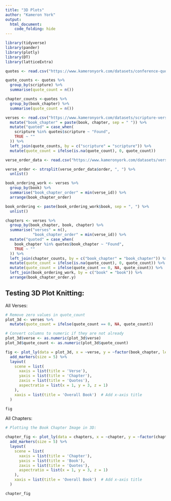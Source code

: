 ```yaml
---
title: "3D Plots"
author: "Kameron York"
output: 
  html_document:
    code_folding: hide
---
```


```r
library(tidyverse)
library(pander)
library(plotly)
library(DT)
library(latticeExtra)

quotes <- read.csv("https://www.kameronyork.com/datasets/conference-quotes.csv", encoding="UTF-8")

quote_counts <- quotes %>% 
  group_by(scripture) %>% 
  summarise(quote_count = n())

chapter_counts <-quotes %>% 
  group_by(book_chapter) %>% 
  summarise(quote_count = n())

verses <- read.csv("https://www.kameronyork.com/datasets/scripture-verses.csv", encoding="UTF-8") %>%
  mutate("book_chapter" = paste(book, chapter, sep = " ")) %>% 
  mutate("quoted" = case_when(
    scripture %in% quotes$scripture ~ "Found",
    TRUE ~ ""
  )) %>% 
  left_join(quote_counts, by = c("scripture" = "scripture")) %>% 
  mutate(quote_count = ifelse(is.na(quote_count), 0, quote_count))

verse_order_data <- read.csv("https://www.kameronyork.com/datasets/verse-order.csv", encoding="UTF-8")

verse_order <- strsplit(verse_order_data$order, ", ") %>% 
  unlist()

book_ordering_work <- verses %>% 
  group_by(book) %>% 
  summarise("book_chapter_order" = min(verse_id)) %>% 
  arrange(book_chapter_order)

book_ordering <- paste(book_ordering_work$book, sep = ", ") %>% 
  unlist()

chapters <- verses %>% 
  group_by(book_chapter, book, chapter) %>% 
  summarise("verses" = n(),
            "book_chapter_order" = min(verse_id)) %>% 
  mutate("quoted" = case_when(
    book_chapter %in% quotes$book_chapter ~ "Found",
    TRUE ~ ""
  )) %>% 
  left_join(chapter_counts, by = c("book_chapter" = "book_chapter")) %>% 
  mutate(quote_count = ifelse(is.na(quote_count), 0, quote_count)) %>% 
  mutate(quote_count = ifelse(quote_count == 0, NA, quote_count)) %>% 
  left_join(book_ordering_work, by = c("book" = "book")) %>% 
  arrange(book_chapter_order.y)

```

## Testing 3D Plot Knitting:

All Verses:
```r
# Remove zero values in quote_count
plot_3d <- verses %>% 
  mutate(quote_count = ifelse(quote_count == 0, NA, quote_count))

# Convert columns to numeric if they are not already
plot_3d$verse <- as.numeric(plot_3d$verse)
plot_3d$quote_count <- as.numeric(plot_3d$quote_count)

fig <- plot_ly(data = plot_3d, x = ~verse, y = ~factor(book_chapter, levels = verse_order), z = ~quote_count) %>% 
  add_markers(size = 5) %>% 
  layout(
    scene = list(
      xaxis = list(title = 'Verse'),
      yaxis = list(title = 'Chapter'),
      zaxis = list(title = 'Quotes'),
      aspectratio = list(x = 1, y = 3, z = 1)
    ),
    xaxis = list(title = 'Overall Book')  # Add x-axis title
  )

fig
```

All Chapters:
```r
# Plotting the Book Chapter Image in 3D:

chapter_fig <- plot_ly(data = chapters, x = ~chapter, y = ~factor(chapters$book, levels = book_ordering), z = ~quote_count) %>% 
  add_markers(size = 5) %>% 
  layout(
    scene = list(
      xaxis = list(title = 'Chapter'),
      yaxis = list(title = 'Book'),
      zaxis = list(title = 'Quotes'),
      aspectratio = list(x = 1, y = 3, z = 1)
    ),
    xaxis = list(title = 'Overall Book')  # Add x-axis title
  )

chapter_fig

```